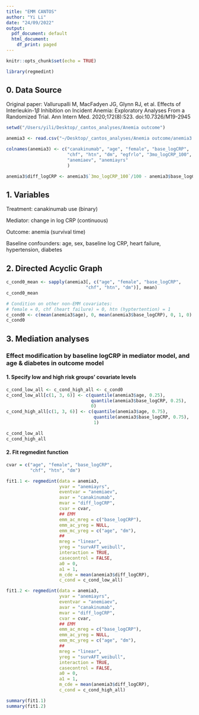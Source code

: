```yaml
---
title: "EMM CANTOS"
author: "Yi Li"
date: "24/09/2022"
output:
  pdf_document: default
  html_document:
    df_print: paged
---
```


```r
knitr::opts_chunk$set(echo = TRUE)
```

```r
library(regmedint)
```

## 0. Data Source
Original paper: Vallurupalli M, MacFadyen JG, Glynn RJ, et al. Effects of Interleukin-1$\beta$ Inhibition on Incident Anemia: Exploratory Analyses From a Randomized Trial. Ann Intern Med. 2020;172(8):523. doi:10.7326/M19-2945

```r
setwd("/Users/yili/Desktop/_cantos_analyses/Anemia outcome")

anemia3 <- read.csv("~/Desktop/_cantos_analyses/Anemia outcome/anemia3.csv", header = FALSE)

colnames(anemia3) <- c("canakinumab", "age", "female", "base_logCRP", 
                       "chf", "htn", "dm", "egfrlo", "3mo_logCRP_100", 
                       "anemiaev", "anemiayrs"
                       )

anemia3$diff_logCRP <- anemia3$`3mo_logCRP_100`/100 - anemia3$base_logCRP
```

## 1. Variables
Treatment: canakinumab use (binary)

Mediator: change in log CRP (continuous)

Outcome: anemia (survival time)

Baseline confounders: age, sex, baseline log CRP, heart failure, hypertension, diabetes

## 2. Directed Acyclic Graph



```r
c_cond0_mean <- sapply(anemia3[, c("age", "female", "base_logCRP", 
                              "chf", "htn", "dm")], mean)
c_cond0_mean

# Condition on other non-EMM covariates:
# female = 0, chf (heart failure) = 0, htn (hyptertention) = 1
c_cond0 <- c(mean(anemia3$age), 0, mean(anemia3$base_logCRP), 0, 1, 0)
c_cond0
```

## 3. Mediation analyses
### Effect modification by baseline logCRP in mediator model, and age & diabetes in outcome model 
#### 1. Specify low and high risk groups' covariate levels
```r
c_cond_low_all <- c_cond_high_all <- c_cond0
c_cond_low_all[c(1, 3, 6)] <- c(quantile(anemia3$age, 0.25), 
                                quantile(anemia3$base_logCRP, 0.25), 
                                0)
c_cond_high_all[c(1, 3, 6)] <- c(quantile(anemia3$age, 0.75), 
                                 quantile(anemia3$base_logCRP, 0.75), 
                                 1)

c_cond_low_all
c_cond_high_all
```

#### 2. Fit regmedint function
```r
cvar = c("age", "female", "base_logCRP", 
         "chf", "htn", "dm")

fit1.1 <- regmedint(data = anemia3,
                    yvar = "anemiayrs",
                    eventvar = "anemiaev",
                    avar = "canakinumab",
                    mvar = "diff_logCRP",
                    cvar = cvar,
                    ## EMM
                    emm_ac_mreg = c("base_logCRP"),
                    emm_ac_yreg = NULL,
                    emm_mc_yreg = c("age", "dm"),
                    ##
                    mreg = "linear",
                    yreg = "survAFT_weibull",
                    interaction = TRUE,
                    casecontrol = FALSE,
                    a0 = 0,
                    a1 = 1,
                    m_cde = mean(anemia3$diff_logCRP),
                    c_cond = c_cond_low_all)

fit1.2 <- regmedint(data = anemia3,
                    yvar = "anemiayrs",
                    eventvar = "anemiaev",
                    avar = "canakinumab",
                    mvar = "diff_logCRP",
                    cvar = cvar,
                    ## EMM
                    emm_ac_mreg = c("base_logCRP"),
                    emm_ac_yreg = NULL,
                    emm_mc_yreg = c("age", "dm"),
                    ##
                    mreg = "linear",
                    yreg = "survAFT_weibull",
                    interaction = TRUE,
                    casecontrol = FALSE,
                    a0 = 0,
                    a1 = 1,
                    m_cde = mean(anemia3$diff_logCRP),
                    c_cond = c_cond_high_all)

summary(fit1.1)
summary(fit1.2)
```


